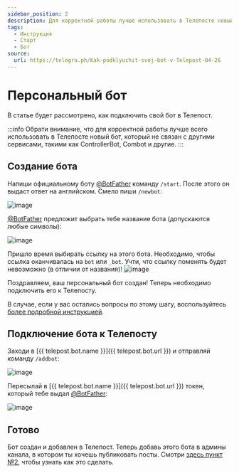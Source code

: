 ```yaml
---
sidebar_position: 2
description: Для корректной работы лучше использовать в Телепосте новый бот, который не связан с другими сервисами
tags:
  - Инструкция
  - Старт
  - Бот
source:
  url: https://telegra.ph/Kak-podklyuchit-svoj-bot-v-Telepost-04-26
---
```


# Персональный бот

В статье будет рассмотрено, как подключить свой бот в Телепост.

:::info
Обрати внимание, что для корректной работы лучше всего использовать в Телепосте новый бот, который не связан с другими сервисами, такими как ControllerBot, Combot и другие.
:::

## Создание бота

Напиши официальному боту [@BotFather](https://t.me/BotFather) команду `/start`. После этого он выдаст ответ на английском. Смело пиши `/newbot`:

![image](/images/106514143-f2936880-64e4-11eb-8073-257146c5970b.png)

[@BotFather](https://t.me/BotFather) предложит выбрать тебе название бота (допускаются любые символы):

![image](/images/106514319-253d6100-64e5-11eb-90a2-bdbee67ffb3e.png)

Пришло время выбирать ссылку на этого бота. Необходимо, чтобы ссылка оканчивалась на `bot` или `_bot`. Учти, что ссылку поменять будет невозможно (в отличии от названия)!
![image](/images/106514485-59188680-64e5-11eb-966d-b98e2aa87a7f.png)

Поздравляем, ваш персональный бот создан! Теперь необходимо подключить его к Телепосту.

В случае, если у вас остались вопросы по этому шагу, воспользуйтесь [более подробной инструкцией](https://www.hashtap.com/@obzorchik.plus/создаём-бота-в-telegram-rWNgL7Dvwd0v).

## Подключение бота к Телепосту

Заходи в [{{ telepost.bot.name }}]({{ telepost.bot.url }}) и отправляй команду `/addbot`:

![image](/images/106514765-bc0a1d80-64e5-11eb-82e4-c33a541f3037.png)

Пересылай в [{{ telepost.bot.name }}]({{ telepost.bot.url }}) токен, который тебе выдал [@BotFather](https://t.me/BotFather):

![image](/images/106514986-0be8e480-64e6-11eb-98b9-b777d17896f1.png)

## Готово

Бот создан и добавлен в Телепост. Теперь добавь этого бота в админы канала, в котором ты хочешь публиковать посты. Смотри [здесь пункт №2](getting-started.mdx), чтобы узнать как это сделать.
